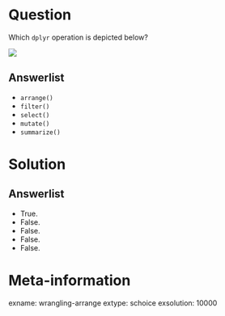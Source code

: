 Question
========

Which `dplyr` operation is depicted below? 

![](https://rstudio-education.github.io/tidyverse-cookbook/images/dplyr-arrange.png)

Answerlist
----------
* `arrange()`
* `filter()`
* `select()`
* `mutate()`
* `summarize()`

Solution
========

Answerlist
----------
* True.
* False.
* False.
* False.
* False.

Meta-information
================
exname: wrangling-arrange
extype: schoice
exsolution: 10000
